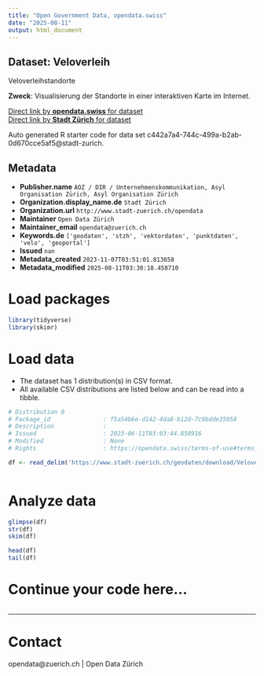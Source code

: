 ```yaml
---
title: "Open Government Data, opendata.swiss"
date: "2025-08-11"
output: html_document
---
```


## Dataset: Veloverleih

Veloverleihstandorte

**Zweck**: Visualisierung der Standorte in einer interaktiven Karte im Internet.  

[Direct link by **opendata.swiss** for dataset](https://opendata.swiss/de/dataset/veloverleih)<br>
[Direct link by **Stadt Zürich** for dataset](https://data.stadt-zuerich.ch/dataset/geo_veloverleih)

Auto generated R starter code for data set c442a7a4-744c-499a-b2ab-0d670cce5af5@stadt-zurich.

## Metadata

- **Publisher.name** `AOZ / DIR / Unternehmenskommunikation, Asyl Organisation Zürich, Asyl Organisation Zürich`
- **Organization.display_name.de** `Stadt Zürich`
- **Organization.url** `http://www.stadt-zuerich.ch/opendata`
- **Maintainer** `Open Data Zürich`
- **Maintainer_email** `opendata@zuerich.ch`
- **Keywords.de** `['geodaten', 'stzh', 'vektordaten', 'punktdaten', 'velo', 'geoportal']`
- **Issued** `nan`
- **Metadata_created** `2023-11-07T03:51:01.813658`
- **Metadata_modified** `2025-08-11T03:30:18.458710`


# Load packages

```r

library(tidyverse)
library(skimr)

```

# Load data

-   The dataset has 1 distribution(s) in CSV format.
-   All available CSV distributions are listed below and can be read into a tibble.

```r

# Distribution 0
# Package_id               : f5a54b6e-d142-4da8-b12d-7c9bdde35958
# Description              : 
# Issued                   : 2023-06-11T03:03:44.850916
# Modified                 : None
# Rights                   : https://opendata.swiss/terms-of-use#terms_open

df <- read_delim('https://www.stadt-zuerich.ch/geodaten/download/Veloverleih?format=10008')



```

# Analyze data

```r

glimpse(df)
str(df)
skim(df)

head(df)
tail(df)

```

# Continue your code here...

```r

```

------------------------------------------------------------------------

# Contact

opendata@zuerich.ch | Open Data Zürich
